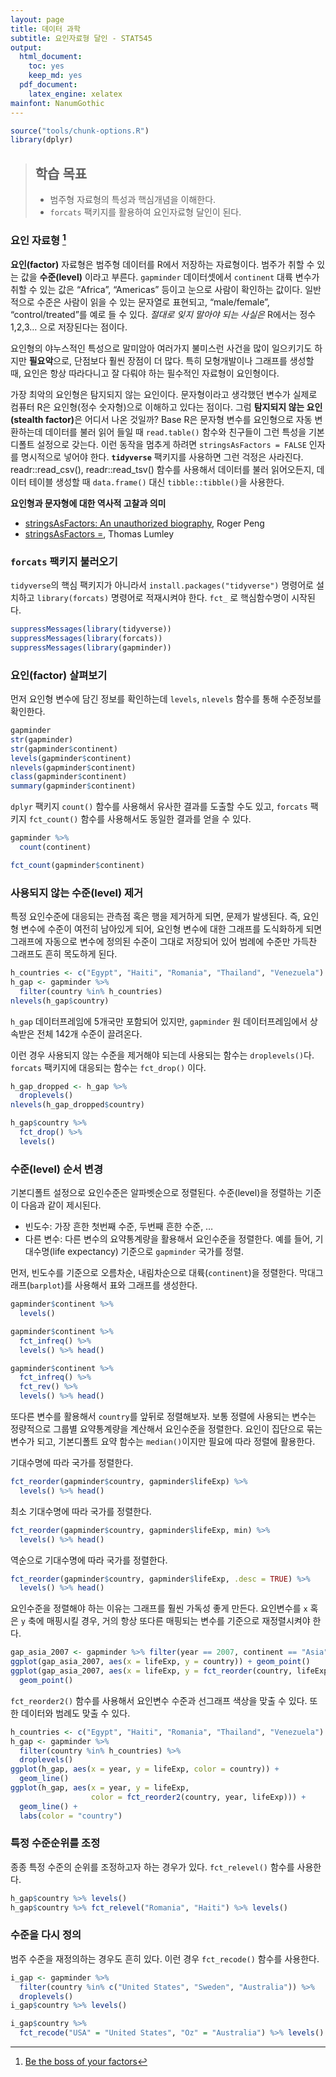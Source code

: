 ```yaml
---
layout: page
title: 데이터 과학
subtitle: 요인자료형 달인 - STAT545
output:
  html_document: 
    toc: yes
    keep_md: yes
  pdf_document:
    latex_engine: xelatex
mainfont: NanumGothic
---
```



```r
source("tools/chunk-options.R")
library(dplyr)
```
> ## 학습 목표 {.objectives}
>
> * 범주형 자료형의 특성과 핵심개념을 이해한다.
> * `forcats` 팩키지를 활용하여 요인자료형 달인이 된다.

### 요인 자료형 [^stat545-factors]

[^stat545-factors]: [Be the boss of your factors](http://stat545.com/block029_factors.html)

**요인(factor)** 자료형은 범주형 데이터를 R에서 저장하는 자료형이다.
범주가 취할 수 있는 값을 **수준(level)** 이라고 부른다.
`gapminder` 데이터셋에서 `continent` 대륙 변수가 취할 수 있는 값은 
 “Africa”, “Americas” 등이고 눈으로 사람이 확인하는 값이다.
 일반적으로 수준은 사람이 읽을 수 있는 문자열로 표현되고, “male/female”, “control/treated”를 예로 들 수 있다.
 *절대로 잊지 말아야 되는 사실은* R에서는 정수 1,2,3... 으로 저장된다는 점이다.

 요인형의 야누스적인 특성으로 말미암아 여러가지 불미스런 사건을 많이 일으키기도 하지만 **필요악**으로,
 단점보다 훨씬 장점이 더 많다. 특히 모형개발이나 그래프를 생성할 때, 요인은 항상 따라다니고 잘 다뤄야 하는 필수적인 자료형이
 요인형이다.

가장 최악의 요인형은 탐지되지 않는 요인이다. 문자형이라고 생각했던 변수가 실제로 컴퓨터 R은 요인형(정수 숫자형)으로 이해하고 있다는 점이다.
그럼 **탐지되지 않는 요인(stealth factor)**은 어디서 나온 것일까? Base R은 문자형 변수를 요인형으로 자동 변환하는데 데이터를 불러 읽어 들일 때 
`read.table()` 함수와 친구들이 그런 특성을 기본디폴트 설정으로 갖는다. 이런 동작을 멈추게 하려면 `stringsAsFactors = FALSE` 인자를 명시적으로 넣어야 한다. 
**`tidyverse`** 팩키지를 사용하면 그런 걱정은 사라진다. readr::read_csv(), readr::read_tsv() 함수를 사용해서 데이터를 불러 읽어오든지,
데이터 테이블 생성할 때 `data.frame()` 대신 `tibble::tibble()`을 사용한다.

**요인형과 문자형에 대한 역사적 고찰과 의미**

- [stringsAsFactors: An unauthorized biography](http://simplystatistics.org/2015/07/24/stringsasfactors-an-unauthorized-biography/), Roger Peng
- [stringsAsFactors =<sigh>](http://notstatschat.tumblr.com/post/124987394001/stringsasfactors-sigh), Thomas Lumley


### `forcats` 팩키지 불러오기

`tidyverse`의 핵심 팩키지가 아니라서 `install.packages("tidyverse")` 명령어로 설치하고 `library(forcats)` 명령어로 적재시켜야 한다.
`fct_` 로 핵심함수명이 시작된다. 

``` r
suppressMessages(library(tidyverse))
suppressMessages(library(forcats))
suppressMessages(library(gapminder))
```

### 요인(factor) 살펴보기 

먼저 요인형 변수에 담긴 정보를 확인하는데 `levels`, `nlevels` 함수를 통해 수준정보를 확인한다. 

``` r
gapminder
str(gapminder)
str(gapminder$continent)
levels(gapminder$continent)
nlevels(gapminder$continent)
class(gapminder$continent)
summary(gapminder$continent)
```

`dplyr` 팩키지 `count()` 함수를 사용해서 유사한 결과를 도출할 수도 있고, `forcats` 팩키지
`fct_count()` 함수를 사용해서도 동일한 결과를 얻을 수 있다.


``` r
gapminder %>% 
  count(continent)
```

``` r
fct_count(gapminder$continent)
```

### 사용되지 않는 수준(level) 제거

특정 요인수준에 대응되는 관측점 혹은 행을 제거하게 되면, 문제가 발생된다.
즉, 요인형 변수에 수준이 여전히 남아있게 되어, 요인형 변수에 대한 그래프를 도식화하게 되면
그래프에 자동으로 변수에 정의된 수준이 그대로 저장되어 있어 범례에 수준만 가득찬 그래프도 흔히 목도하게 된다.

``` r
h_countries <- c("Egypt", "Haiti", "Romania", "Thailand", "Venezuela")
h_gap <- gapminder %>%
  filter(country %in% h_countries)
nlevels(h_gap$country)
```

`h_gap` 데이터프레임에 5개국만 포함되어 있지만, `gapminder` 원 데이터프레임에서 상속받은 전체 142개 수준이 끌려온다.

이런 경우 사용되지 않는 수준을 제거해야 되는데 사용되는 함수는 `droplevels()`다. `forcats` 팩키지에 대응되는 함수는 
`fct_drop()` 이다.

``` r
h_gap_dropped <- h_gap %>% 
  droplevels()
nlevels(h_gap_dropped$country)
```

``` r
h_gap$country %>%
  fct_drop() %>%
  levels()
```

### 수준(level) 순서 변경

기본디폴트 설정으로 요인수준은 알파벳순으로 정렬된다.
수준(level)을 정렬하는 기준이 다음과 같이 제시된다.

- 빈도수: 가장 흔한 첫번째 수준, 두번째 흔한 수준, ...
- 다른 변수: 다른 변수의 요약통계량을 활용해서 요인수준을 정렬한다. 예를 들어, 기대수명(life expectancy) 기준으로 `gapminder` 국가를 정렬.

먼저, 빈도수를 기준으로 오름차순, 내림차순으로 대륙(`continent`)을 정렬한다. 막대그래프(`barplot`)를 사용해서 표와 그래프를 생성한다.

``` r
gapminder$continent %>%
  levels()
```

``` r
gapminder$continent %>% 
  fct_infreq() %>%
  levels() %>% head()
```

``` r
gapminder$continent %>% 
  fct_infreq() %>%
  fct_rev() %>% 
  levels() %>% head()
```

또다른 변수를 활용해서 `country`를 앞뒤로 정렬해보자.
보통 정렬에 사용되는 변수는 정량적으로 그룹별 요약통계량을 계산해서 요인수준을 정렬한다.
요인이 집단으로 묶는 변수가 되고, 기본디폴트 요약 함수는 `median()`이지만 필요에 따라 정렬에 활용한다.

기대수명에 따라 국가를 정렬한다.

``` r
fct_reorder(gapminder$country, gapminder$lifeExp) %>% 
  levels() %>% head()
```

최소 기대수명에 따라 국가를 정렬한다.

``` r
fct_reorder(gapminder$country, gapminder$lifeExp, min) %>% 
  levels() %>% head()
```

역순으로 기대수명에 따라 국가를 정렬한다.

``` r
fct_reorder(gapminder$country, gapminder$lifeExp, .desc = TRUE) %>% 
  levels() %>% head()
```

요인수준을 정렬해야 하는 이유는 그래프를 훨씬 가독성 좋게 만든다.
요인변수를 `x` 혹은 `y` 축에 매핑시킬 경우, 거의 항상 또다른 매핑되는 변수를 기준으로 재정렬시켜야 한다.

``` r
gap_asia_2007 <- gapminder %>% filter(year == 2007, continent == "Asia")
ggplot(gap_asia_2007, aes(x = lifeExp, y = country)) + geom_point()
ggplot(gap_asia_2007, aes(x = lifeExp, y = fct_reorder(country, lifeExp))) +
  geom_point()
```  

`fct_reorder2()` 함수를 사용해서 요인변수 수준과 선그래프 색상을 맞출 수 있다. 또한 데이터와 범례도 맞출 수 있다.

``` r
h_countries <- c("Egypt", "Haiti", "Romania", "Thailand", "Venezuela")
h_gap <- gapminder %>%
  filter(country %in% h_countries) %>% 
  droplevels()
ggplot(h_gap, aes(x = year, y = lifeExp, color = country)) +
  geom_line()
ggplot(h_gap, aes(x = year, y = lifeExp,
                  color = fct_reorder2(country, year, lifeExp))) +
  geom_line() +
  labs(color = "country")
```

### 특정 수준순위를 조정

종종 특정 수준의 순위를 조정하고자 하는 경우가 있다. `fct_relevel()` 함수를 사용한다.


``` r
h_gap$country %>% levels()
h_gap$country %>% fct_relevel("Romania", "Haiti") %>% levels()
```

### 수준을 다시 정의

범주 수준을 재정의하는 경우도 흔히 있다. 이런 경우 `fct_recode()` 함수를 사용한다.

``` r
i_gap <- gapminder %>% 
  filter(country %in% c("United States", "Sweden", "Australia")) %>% 
  droplevels()
i_gap$country %>% levels()

i_gap$country %>%
  fct_recode("USA" = "United States", "Oz" = "Australia") %>% levels()
```
